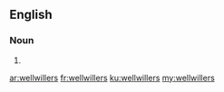 ==English==

===Noun===
{{head|en|noun plural form}}

# {{plural of|wellwiller|lang=en}}

[[ar:wellwillers]]
[[fr:wellwillers]]
[[ku:wellwillers]]
[[my:wellwillers]]